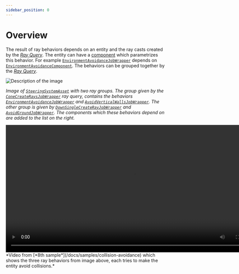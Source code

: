 ```yaml
---
sidebar_position: 0
---
```


# Overview

The result of ray behaviors depends on an entity and the ray casts created by the [*Ray Query*](/docs/documentation-core/queries/ray_queries/overview). The entity can have a [component](/docs/documentation-core/components/IRayBaseBehavior) which parametrizes this behavior. For example [`EnvironmentAvoidanceJobWrapper`](/docs/documentation-defaults/behaviors/ray-behaviors/envrionment-avoidance) depends on [`EnvironmentAvoidanceComponent`](/docs/documentation-defaults/behaviors/ray-behaviors/envrionment-avoidance#environmentavoidancecomponent). The behaviors can be grouped together by the [*Ray Query*](/docs/documentation-core/queries/ray_queries/overview). 

<img src="/img/samples/collision_avoidance/Asset.png" alt="Description of the image"/>

*Image of [`SteeringSystemAsset`](/docs/documentation-core/base-system/SteeringSystemAsset) with two ray groups. The group given by the [`ConeCreateRaysJobWrapper`](/docs/documentation-defaults/queries/ray-queries/cone-create-rays) ray query, contains the behaviors [`EnvironmentAvoidanceJobWrapper`](/docs/documentation-defaults/behaviors/ray-behaviors/envrionment-avoidance) and [`AvoidVerticalWallsJobWrapper`](/docs/documentation-defaults/behaviors/ray-behaviors/avoid-vertical-walls). The other group is given by [`DownSingleCreateRayJobWrapper`](/docs/documentation-defaults/queries/ray-queries/down-single-create-rays) and [`AvoidGroundJobWrapper`](/docs/documentation-defaults/behaviors/ray-behaviors/avoid-ground). The components which these behaviors depend on are added to the list on the right.*

<video controls width="800">
  <source src="/videos/samples/collision_avoidance/Video.mp4" type="video/mp4" />
  Your browser does not support the video tag.
</video>
*Video from [*8th sample*](/docs/samples/collision-avoidance) which shows the three ray behaviors from image above, each tries to make the entity avoid collisions.*